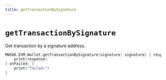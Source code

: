 ```yaml
---
title: getTransactionBySignature
---
```


# `getTransactionBySignature`
Get transaction by a signature address.
```swift
MWSDK.EVM.Wallet.getTransactionBySignature(signature: signature) { response in
    print(response)
} onFailed: {
    print("failed~")
}
```